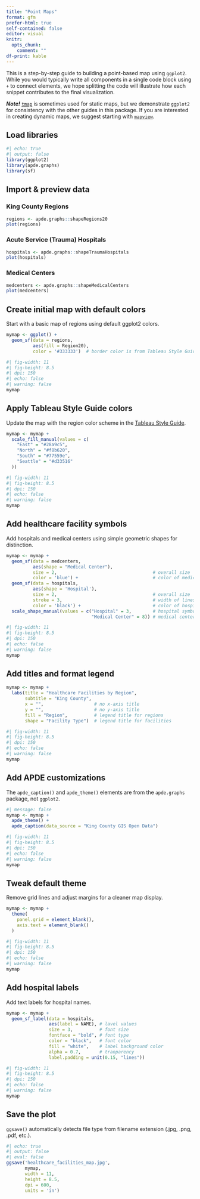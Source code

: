 ```yaml
---
title: "Point Maps"
format: gfm
prefer-html: true
self-contained: false
editor: visual
knitr:
  opts_chunk:
    comment: ""
df-print: kable
---
```


This is a step-by-step guide to building a point-based map using `ggplot2`. While you would typically write all components in a single code block using `+` to connect elements, we hope splitting the code will illustrate how each snippet contributes to the final visualization.

***Note!*** [`tmap`](https://r-tmap.github.io/tmap/) is sometimes used for static maps, but we demonstrate `ggplot2` for consistency with the other guides in this package. If you are interested in creating dynamic maps, we suggest starting with [`mapview`](https://r-spatial.github.io/mapview/).

## Load libraries

```r
#| echo: true
#| output: false
library(ggplot2)
library(apde.graphs)
library(sf)
```

## Import & preview data

### King County Regions

```r
regions <- apde.graphs::shapeRegions20
plot(regions)
```

### Acute Service (Trauma) Hospitals

```r
hospitals <- apde.graphs::shapeTraumaHospitals
plot(hospitals)
```

### Medical Centers

```r
medcenters <- apde.graphs::shapeMedicalCenters
plot(medcenters)
```

## Create initial map with default colors

Start with a basic map of regions using default ggplot2 colors.

```r
mymap <- ggplot() +
  geom_sf(data = regions, 
          aes(fill = Region20),
          color = '#333333')  # border color is from Tableau Style Guide
```

```r
#| fig-width: 11 
#| fig-height: 8.5
#| dpi: 150
#| echo: false
#| warning: false
mymap
```

## Apply Tableau Style Guide colors

Update the map with the region color scheme in the [Tableau Style Guide](https://kc1.sharepoint.com/:w:/r/teams/DPH-TableauResources//_layouts/15/Doc.aspx?sourcedoc=%7B359811A5-92B0-4B13-B6DC-DD71CDBBA11B%7D&file=Tableau%20Style%20Guide%20v1.0.4.docx&action=default&mobileredirect=true).

```r
mymap <- mymap +
  scale_fill_manual(values = c(
    "East" = "#28a9c5",
    "North" = "#f8b620",
    "South" = "#77559e",
    "Seattle" = "#d33516"
  ))
```

```r
#| fig-width: 11 
#| fig-height: 8.5
#| dpi: 150
#| echo: false
#| warning: false
mymap
```

## Add healthcare facility symbols

Add hospitals and medical centers using simple geometric shapes for distinction.

```r
mymap <- mymap +
  geom_sf(data = medcenters,
          aes(shape = "Medical Center"),
          size = 2,                                    # overall size
          color = 'blue') +                            # color of medical center symbol
  geom_sf(data = hospitals,
          aes(shape = 'Hospital'),
          size = 2,                                    # overall size
          stroke = 3,                                  # width of lines
          color = 'black') +                           # color of hospital symbol
  scale_shape_manual(values = c("Hospital" = 3,        # hospital symbol is plus sign
                                "Medical Center" = 8)) # medical center symbol is asterisk
```

```r
#| fig-width: 11 
#| fig-height: 8.5
#| dpi: 150
#| echo: false
#| warning: false
mymap
```

## Add titles and format legend

```r
mymap <- mymap +
  labs(title = "Healthcare Facilities by Region",
       subtitle = "King County",
       x = "",                   # no x-axis title
       y = "",                   # no y-axis title
       fill = "Region",          # legend title for regions
       shape = "Facility Type")  # legend title for facilities
```

```r
#| fig-width: 11 
#| fig-height: 8.5
#| dpi: 150
#| echo: false
#| warning: false
mymap
```

## Add APDE customizations

The `apde_caption()` and `apde_theme()` elements are from the `apde.graphs` package, not `ggplot2`.

```r
#| message: false
mymap <- mymap +
  apde_theme() +
  apde_caption(data_source = "King County GIS Open Data")
```

```r
#| fig-width: 11 
#| fig-height: 8.5
#| dpi: 150
#| echo: false
#| warning: false
mymap
```

## Tweak default theme

Remove grid lines and adjust margins for a cleaner map display.

```r
mymap <- mymap +
  theme(
    panel.grid = element_blank(),
    axis.text = element_blank()
  )
```

```r
#| fig-width: 11 
#| fig-height: 8.5
#| dpi: 150
#| echo: false
#| warning: false
mymap
```

## Add hospital labels

Add text labels for hospital names.

```r
mymap <- mymap +
  geom_sf_label(data = hospitals,
                aes(label = NAME), # lavel values
                size = 3,          # font size
                fontface = "bold", # font type
                color = "black",   # font color
                fill = "white",    # label background color
                alpha = 0.7,       # tranparency
                label.padding = unit(0.15, "lines"))
```

```r
#| fig-width: 11 
#| fig-height: 8.5
#| dpi: 150
#| echo: false
#| warning: false
mymap
```

## Save the plot

`ggsave()` automatically detects file type from filename extension (.jpg, .png, .pdf, etc.).

```r
#| echo: true
#| output: false
#| eval: false
ggsave('healthcare_facilities_map.jpg',
       mymap,
       width = 11,
       height = 8.5,
       dpi = 600,
       units = 'in')
```
